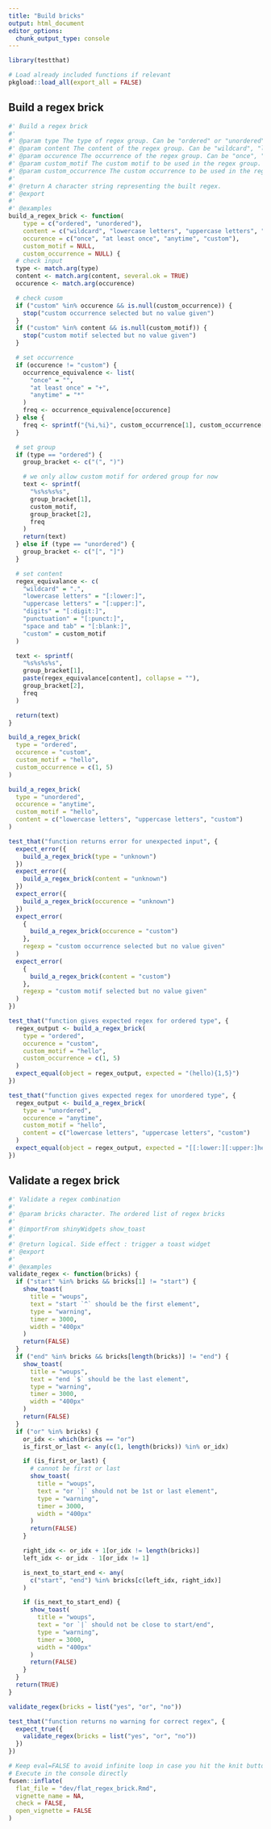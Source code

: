 ```yaml
---
title: "Build bricks"
output: html_document
editor_options:
  chunk_output_type: console
---
```


```r
library(testthat)
```

```r
# Load already included functions if relevant
pkgload::load_all(export_all = FALSE)
```

## Build a regex brick

```r
#' Build a regex brick
#'
#' @param type The type of regex group. Can be "ordered" or "unordered".
#' @param content The content of the regex group. Can be "wildcard", "lowercase letters", "uppercase letters", "digits", "punctuation", "space and tab", or "custom".
#' @param occurence The occurrence of the regex group. Can be "once", "at least once", "anytime", or "custom".
#' @param custom_motif The custom motif to be used in the regex group. Only applicable if "custom" is selected for the content parameter.
#' @param custom_occurrence The custom occurrence to be used in the regex group. Only applicable if "custom" is selected for the occurrence parameter.
#'
#' @return A character string representing the built regex.
#' @export
#'
#' @examples
build_a_regex_brick <- function(
    type = c("ordered", "unordered"),
    content = c("wildcard", "lowercase letters", "uppercase letters", "digits", "punctuation", "space and tab", "custom"),
    occurence = c("once", "at least once", "anytime", "custom"),
    custom_motif = NULL,
    custom_occurrence = NULL) {
  # check input
  type <- match.arg(type)
  content <- match.arg(content, several.ok = TRUE)
  occurence <- match.arg(occurence)

  # check cusom
  if ("custom" %in% occurence && is.null(custom_occurrence)) {
    stop("custom occurrence selected but no value given")
  }
  if ("custom" %in% content && is.null(custom_motif)) {
    stop("custom motif selected but no value given")
  }

  # set occurrence
  if (occurence != "custom") {
    occurrence_equivalence <- list(
      "once" = "",
      "at least once" = "+",
      "anytime" = "*"
    )
    freq <- occurrence_equivalence[occurence]
  } else {
    freq <- sprintf("{%i,%i}", custom_occurrence[1], custom_occurrence[2])
  }

  # set group
  if (type == "ordered") {
    group_bracket <- c("(", ")")

    # we only allow custom motif for ordered group for now
    text <- sprintf(
      "%s%s%s%s",
      group_bracket[1],
      custom_motif,
      group_bracket[2],
      freq
    )
    return(text)
  } else if (type == "unordered") {
    group_bracket <- c("[", "]")
  }

  # set content
  regex_equivalance <- c(
    "wildcard" = ".",
    "lowercase letters" = "[:lower:]",
    "uppercase letters" = "[:upper:]",
    "digits" = "[:digit:]",
    "punctuation" = "[:punct:]",
    "space and tab" = "[:blank:]",
    "custom" = custom_motif
  )

  text <- sprintf(
    "%s%s%s%s",
    group_bracket[1],
    paste(regex_equivalance[content], collapse = ""),
    group_bracket[2],
    freq
  )

  return(text)
}
```

```r
build_a_regex_brick(
  type = "ordered",
  occurence = "custom",
  custom_motif = "hello",
  custom_occurrence = c(1, 5)
)

build_a_regex_brick(
  type = "unordered",
  occurence = "anytime",
  custom_motif = "hello",
  content = c("lowercase letters", "uppercase letters", "custom")
)
```

```r
test_that("function returns error for unexpected input", {
  expect_error({
    build_a_regex_brick(type = "unknown")
  })
  expect_error({
    build_a_regex_brick(content = "unknown")
  })
  expect_error({
    build_a_regex_brick(occurence = "unknown")
  })
  expect_error(
    {
      build_a_regex_brick(occurence = "custom")
    },
    regexp = "custom occurrence selected but no value given"
  )
  expect_error(
    {
      build_a_regex_brick(content = "custom")
    },
    regexp = "custom motif selected but no value given"
  )
})

test_that("function gives expected regex for ordered type", {
  regex_output <- build_a_regex_brick(
    type = "ordered",
    occurence = "custom",
    custom_motif = "hello",
    custom_occurrence = c(1, 5)
  )
  expect_equal(object = regex_output, expected = "(hello){1,5}")
})

test_that("function gives expected regex for unordered type", {
  regex_output <- build_a_regex_brick(
    type = "unordered",
    occurence = "anytime",
    custom_motif = "hello",
    content = c("lowercase letters", "uppercase letters", "custom")
  )
  expect_equal(object = regex_output, expected = "[[:lower:][:upper:]hello]*")
})
```

## Validate a regex brick


```r
#' Validate a regex combination
#'
#' @param bricks character. The ordered list of regex bricks
#'
#' @importFrom shinyWidgets show_toast
#'
#' @return logical. Side effect : trigger a toast widget
#' @export
#'
#' @examples
validate_regex <- function(bricks) {
  if ("start" %in% bricks && bricks[1] != "start") {
    show_toast(
      title = "woups",
      text = "start `^` should be the first element",
      type = "warning",
      timer = 3000,
      width = "400px"
    )
    return(FALSE)
  }
  if ("end" %in% bricks && bricks[length(bricks)] != "end") {
    show_toast(
      title = "woups",
      text = "end `$` should be the last element",
      type = "warning",
      timer = 3000,
      width = "400px"
    )
    return(FALSE)
  }
  if ("or" %in% bricks) {
    or_idx <- which(bricks == "or")
    is_first_or_last <- any(c(1, length(bricks)) %in% or_idx)

    if (is_first_or_last) {
      # cannot be first or last
      show_toast(
        title = "woups",
        text = "or `|` should not be 1st or last element",
        type = "warning",
        timer = 3000,
        width = "400px"
      )
      return(FALSE)
    }

    right_idx <- or_idx + 1[or_idx != length(bricks)]
    left_idx <- or_idx - 1[or_idx != 1]

    is_next_to_start_end <- any(
      c("start", "end") %in% bricks[c(left_idx, right_idx)]
    )

    if (is_next_to_start_end) {
      show_toast(
        title = "woups",
        text = "or `|` should not be close to start/end",
        type = "warning",
        timer = 3000,
        width = "400px"
      )
      return(FALSE)
    }
  }
  return(TRUE)
}
```

```r
validate_regex(bricks = list("yes", "or", "no"))
```

```r
test_that("function returns no warning for correct regex", {
  expect_true({
    validate_regex(bricks = list("yes", "or", "no"))
  })
})
```


```r
# Keep eval=FALSE to avoid infinite loop in case you hit the knit button
# Execute in the console directly
fusen::inflate(
  flat_file = "dev/flat_regex_brick.Rmd",
  vignette_name = NA,
  check = FALSE,
  open_vignette = FALSE
)
```
